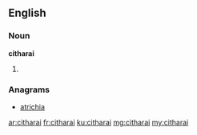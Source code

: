 ==English==

===Noun===
'''citharai'''

# {{plural of|cithara}}

===Anagrams===
* [[atrichia#English|atrichia]]

[[ar:citharai]]
[[fr:citharai]]
[[ku:citharai]]
[[mg:citharai]]
[[my:citharai]]